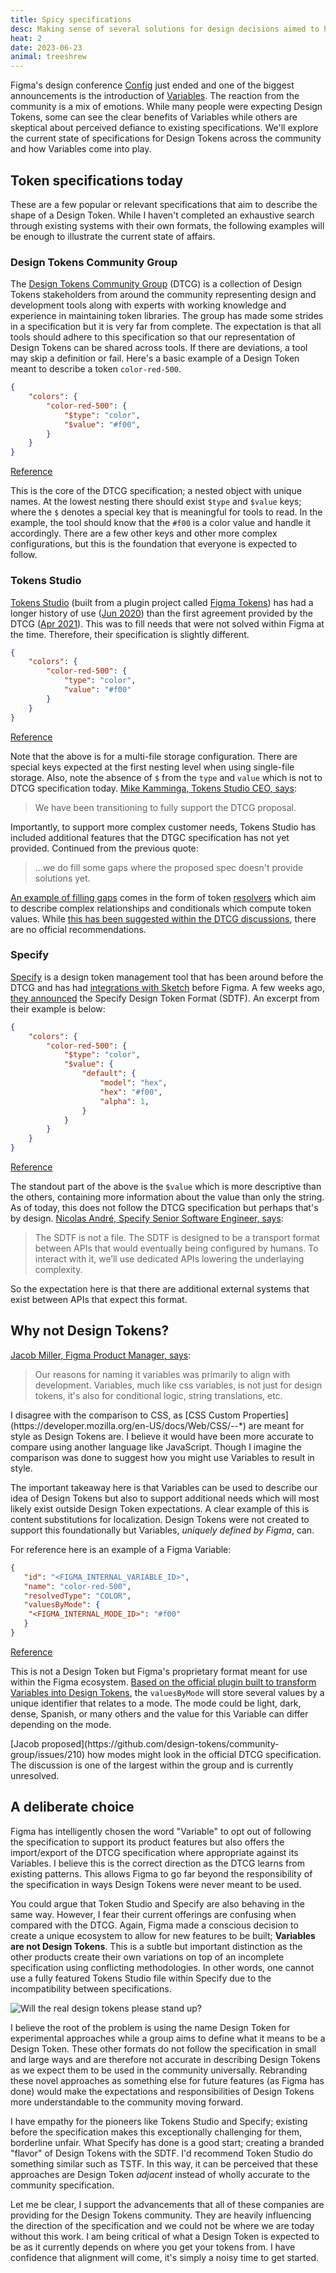 ```yaml
---
title: Spicy specifications
desc: Making sense of several solutions for design decisions aimed to help our community.
heat: 2
date: 2023-06-23
animal: treeshrew
---
```



Figma's design conference [Config](config.figma.com) just ended and one of the biggest announcements is the introduction of [Variables](https://twitter.com/figma/status/1671563489457090560). The reaction from the community is a mix of emotions. While many people were expecting Design Tokens, some can see the clear benefits of Variables while others are skeptical about perceived defiance to existing specifications. We'll explore the current state of specifications for Design Tokens across the community and how Variables come into play. 

## Token specifications today

These are a few popular or relevant specifications that aim to describe the shape of a Design Token. While I haven't completed an exhaustive search through existing systems with their own formats, the following examples will be enough to illustrate the current state of affairs.

### Design Tokens Community Group

The [Design Tokens Community Group](https://www.w3.org/community/design-tokens/) (DTCG) is a collection of Design Tokens stakeholders from around the community representing design and development tools along with experts with working knowledge and experience in maintaining token libraries. The group has made some strides in a specification but it is very far from complete. The expectation is that all tools should adhere to this specification so that our representation of Design Tokens can be shared across tools. If there are deviations, a tool may skip a definition or fail. Here's a basic example of a Design Token meant to describe a token `color-red-500`.

```json
{
    "colors": {
        "color-red-500": {
            "$type": "color",
            "$value": "#f00",
        }
    }
}
```
[Reference](https://tr.designtokens.org/format/)

This is the core of the DTCG specification; a nested object with unique names. At the lowest nesting there should exist `$type` and `$value` keys; where the `$` denotes a special key that is meaningful for tools to read. In the example, the tool should know that the `#f00` is a color value and handle it accordingly. There are a few other keys and other more complex configurations, but this is the foundation that everyone is expected to follow.

### Tokens Studio

[Tokens Studio](https://tokens.studio/) (built from a plugin project called [Figma Tokens](https://jansix.at/resources/figma-tokens)) has had a longer history of use ([Jun 2020](https://github.com/tokens-studio/figma-plugin/releases/tag/0.1)) than the first agreement provided by the DTCG ([Apr 2021](https://www.w3.org/community/design-tokens/2021/04/17/first-editors-draft-shared-with/)). This was to fill needs that were not solved within Figma at the time. Therefore, their specification is slightly different.

```json
{
    "colors": {
        "color-red-500": {
            "type": "color",
            "value": "#f00"
        }
    }
}
```

[Reference](https://docs.tokens.studio/tokens/json-schema#multiple-files-storage)

Note that the above is for a multi-file storage configuration. There are special keys expected at the first nesting level when using single-file storage. Also, note the absence of `$` from the `type` and `value` which is not to DTCG specification today. [Mike Kamminga, Tokens Studio CEO, says](https://twitter.com/mikekamminga/status/1671572520955256849):

> We have been transitioning to fully support the DTCG proposal.

Importantly, to support more complex customer needs, Tokens Studio has included additional features that the DTGC specification has not yet provided. Continued from the previous quote:

> ...we do fill some gaps where the proposed spec doesn't provide solutions yet.

[An example of filling gaps](https://github.com/tokens-studio/resolver-spec/blob/master/schema.json) comes in the form of token [resolvers](https://tokens.studio/tools/resolvers) which aim to describe complex relationships and conditionals which compute token values. While [this has been suggested within the DTCG discussions](https://github.com/design-tokens/community-group/issues/210#issuecomment-1553011810), there are no official recommendations.

### Specify

[Specify](https://specifyapp.com/) is a design token management tool that has been around before the DTCG and has had [integrations with Sketch](https://web.archive.org/web/20190305103656/https://specifyapp.com/) before Figma. A few weeks ago, [they announced](https://specifyapp.com/blog/specify-design-token-format) the Specify Design Token Format (SDTF). An excerpt from their example is below:

```json
{
    "colors": {
        "color-red-500": {
            "$type": "color",
            "$value": {
                "default": {
                    "model": "hex",
                    "hex": "#f00",
                    "alpha": 1,
                }
            }
        }
    }
}
```

[Reference](https://specifyapp.com/blog/specify-design-token-format)

The standout part of the above is the `$value` which is more descriptive than the others, containing more information about the value than only the string. As of today, this does not follow the DTCG specification but perhaps that's by design. [Nicolas André, Specify Senior Software Engineer, says](https://twitter.com/nclsndr/status/1669374223914024962):

> The SDTF is not a file. The SDTF is designed to be a transport format between APIs that would eventually being configured by humans. To interact with it, we’ll use dedicated APIs lowering the underlaying complexity.

So the expectation here is that there are additional external systems that exist between APIs that expect this format.

## Why not Design Tokens?

[Jacob Miller, Figma Product Manager, says](https://twitter.com/pwnies/status/1671597246113280001):

> Our reasons for naming it variables was primarily to align with development. Variables, much like css variables, is not just for design tokens, it's also for conditional logic, string translations, etc.

<Aside>
I disagree with the comparison to CSS, as [CSS Custom Properties](https://developer.mozilla.org/en-US/docs/Web/CSS/--*) are meant for style as Design Tokens are. I believe it would have been more accurate to compare using another language like JavaScript. Though I imagine the comparison was done to suggest how you might use Variables to result in style.
</Aside>

The important takeaway here is that Variables can be used to describe our idea of Design Tokens but also to support additional needs which will most likely exist outside Design Token expectations. A clear example of this is content substitutions for localization. Design Tokens were not created to support this foundationally but Variables, _uniquely defined by Figma_, can.

For reference here is an example of a Figma Variable:

```json
{
   "id": "<FIGMA_INTERNAL_VARIABLE_ID>",
   "name": "color-red-500",
   "resolvedType": "COLOR",
   "valuesByMode": {
    "<FIGMA_INTERNAL_MODE_ID>": "#f00"
   }
}
```

[Reference](https://www.figma.com/plugin-docs/api/Variable)

This is not a Design Token but Figma's proprietary format meant for use within the Figma ecosystem. [Based on the official plugin built to transform Variables into Design Tokens](https://github.com/figma/plugin-samples/blob/c91a1e2e02d6c6f100d7651d055ef84725adbb5d/variables-import-export/code.js#L136), the `valuesByMode` will store several values by a unique identifier that relates to a mode. The mode could be light, dark, dense, Spanish, or many others and the value for this Variable can differ depending on the mode.

<Aside>
[Jacob proposed](https://github.com/design-tokens/community-group/issues/210) how modes might look in the official DTCG specification. The discussion is one of the largest within the group and is currently unresolved.
</Aside>

## A deliberate choice

Figma has intelligently chosen the word "Variable" to opt out of following the specification to support its product features but also offers the import/export of the DTCG specification where appropriate against its Variables. I believe this is the correct direction as the DTCG learns from existing patterns. This allows Figma to go far beyond the responsibility of the specification in ways Design Tokens were never meant to be used.

You could argue that Token Studio and Specify are also behaving in the same way. However, I fear their current offerings are confusing when compared with the DTCG. Again, Figma made a conscious decision to create a unique ecosystem to allow for new features to be built; **Variables are not Design Tokens**. This is a subtle but important distinction as the other products create their own variations on top of an incomplete specification using conflicting methodologies. In other words, one cannot use a fully featured Tokens Studio file within Specify due to the incompatibility between specifications.

![Will the real design tokens please stand up?](/images/design-tokens-spiderman.jpg)

I believe the root of the problem is using the name Design Token for experimental approaches while a group aims to define what it means to be a Design Token. These other formats do not follow the specification in small and large ways and are therefore not accurate in describing Design Tokens as we expect them to be used in the community universally. Rebranding these novel approaches as something else for future features (as Figma has done) would make the expectations and responsibilities of Design Tokens more understandable to the community moving forward.

I have empathy for the pioneers like Tokens Studio and Specify; existing before the specification makes this exceptionally challenging for them, borderline unfair. What Specify has done is a good start; creating a branded "flavor" of Design Tokens with the SDTF. I'd recommend Token Studio do something similar such as TSTF. In this way, it can be perceived that these approaches are Design Token _adjacent_ instead of wholly accurate to the community specification.

Let me be clear, I support the advancements that all of these companies are providing for the Design Tokens community. They are heavily influencing the direction of the specification and we could not be where we are today without this work. I am being critical of what a Design Token is expected to be as it currently depends on where you get your tokens from. I have confidence that alignment will come, it's simply a noisy time to get started.